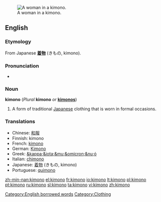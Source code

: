 [[Image:Chen Chengpo 1926.jpg|thumb|right|A woman in a kimono.]]
==English==
{{wikipedia}}

===Etymology===
From Japanese '''[[着物]]''' (きもの, kimono).

===Pronunciation===
*{{audio|en-us-kimono.ogg|Audio (US)}}

===Noun===
'''kimono''' (''Plural'' '''kimono''' ''or'' '''[[kimonos]]''')

# A form of traditional [[Japanese]] clothing that is worn in formal occasions.

===Translations===
{{rfc-level|Translations at L3+ (AutoFormat would have corrected level of Translations)}}
*Chinese: [[和服]] {{m}}
*Finnish: kimono
*French: [[kimono]] {{m}}
*German: [[Kimono]] {{m}}
*Greek: [[&kappa;&iota;&mu;&omicron;&nu;ό]] {{n}}
*Italian: [[chimono]] {{m}}
*Japanese: [[着物]] (きもの, kimono)
*Portuguese: [[quimono]] {{m}}

[[Category:English borrowed words]]
[[Category:Clothing]]

[[zh-min-nan:kimono]]
[[el:kimono]]
[[fr:kimono]]
[[io:kimono]]
[[lt:kimono]]
[[pl:kimono]]
[[pt:kimono]]
[[ru:kimono]]
[[sl:kimono]]
[[ta:kimono]]
[[vi:kimono]]
[[zh:kimono]]